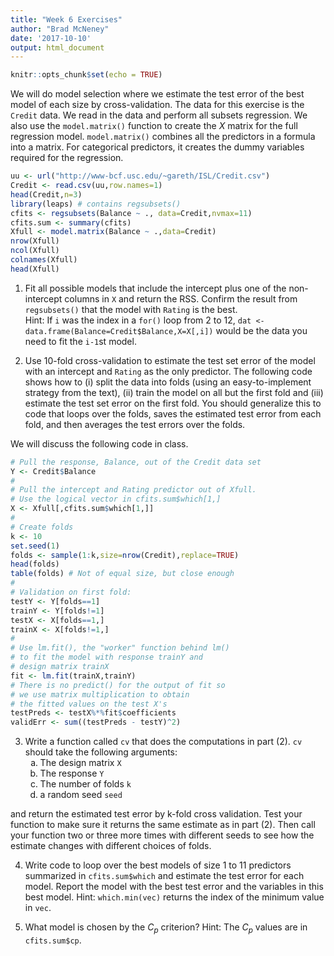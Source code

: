 ```yaml
---
title: "Week 6 Exercises"
author: "Brad McNeney"
date: '2017-10-10'
output: html_document
---
```


```r
knitr::opts_chunk$set(echo = TRUE)
```

We will do model selection where 
we estimate the test error of the best model
of each size by cross-validation.
The data for this exercise is the `Credit` data.
We read in the data and perform all subsets
regression. We also use the `model.matrix()` function
to create the $X$ matrix for the full regression model.
`model.matrix()` combines all the predictors
in a formula into a matrix. For categorical predictors,
it creates the dummy variables required for the regression.

```r
uu <- url("http://www-bcf.usc.edu/~gareth/ISL/Credit.csv")
Credit <- read.csv(uu,row.names=1)
head(Credit,n=3)
library(leaps) # contains regsubsets()
cfits <- regsubsets(Balance ~ ., data=Credit,nvmax=11)
cfits.sum <- summary(cfits)
Xfull <- model.matrix(Balance ~ .,data=Credit)
nrow(Xfull)
ncol(Xfull)
colnames(Xfull)
head(Xfull)
```

1. Fit all possible models that include the 
intercept plus one of the non-intercept columns in
`X` and return the RSS. Confirm the
result from `regsubsets()` that the model with
`Rating` is the best.  
Hint: If `i` was the
index in a `for()` loop from 2 to 12, 
`dat <- data.frame(Balance=Credit$Balance,X=X[,i])`
would be the data you need to fit the `i-1`st model.


2. Use 10-fold cross-validation to 
estimate the test set error of the model with 
an intercept and `Rating` as the only predictor.
The following code shows how to (i) split 
the data into folds (using an easy-to-implement
strategy from the text), (ii) train the model on 
all but the first fold and (iii) estimate the 
test set error on the first fold.
You should generalize this to code that loops
over the folds, saves the estimated test error
from each fold, and then averages the test
errors over the folds. 

We will discuss the following code in class.


```r
# Pull the response, Balance, out of the Credit data set
Y <- Credit$Balance
#
# Pull the intercept and Rating predictor out of Xfull.
# Use the logical vector in cfits.sum$which[1,]
X <- Xfull[,cfits.sum$which[1,]]
#
# Create folds
k <- 10
set.seed(1)
folds <- sample(1:k,size=nrow(Credit),replace=TRUE)
head(folds)
table(folds) # Not of equal size, but close enough
#
# Validation on first fold:
testY <- Y[folds==1]
trainY <- Y[folds!=1]
testX <- X[folds==1,] 
trainX <- X[folds!=1,]
#
# Use lm.fit(), the "worker" function behind lm()
# to fit the model with response trainY and 
# design matrix trainX
fit <- lm.fit(trainX,trainY) 
# There is no predict() for the output of fit so 
# we use matrix multiplication to obtain
# the fitted values on the test X's
testPreds <- testX%*%fit$coefficients
validErr <- sum((testPreds - testY)^2)
```

3. Write a function called `cv` that
does the computations in part (2). 
`cv` should take 
the following arguments:
    (a) The design matrix `X`
    (b) The response `Y`
    (c) The number of folds `k`
    (d) a random seed `seed`

and return the estimated test error by k-fold 
cross validation. Test your function to make sure
it returns the same estimate as in part (2).
Then call your function two or three more
times with different seeds
to see how the estimate changes
with different choices of folds.


4. Write code to loop over the best models of 
size 1 to 11 predictors summarized in 
`cfits.sum$which` and estimate the test error 
for each model. Report the model with the best
test error and the variables in this best model.
Hint: `which.min(vec)` returns the index of
the minimum value in `vec`.


5. What model is chosen by the $C_p$
criterion? 
Hint: The $C_p$ values are in `cfits.sum$cp`.

